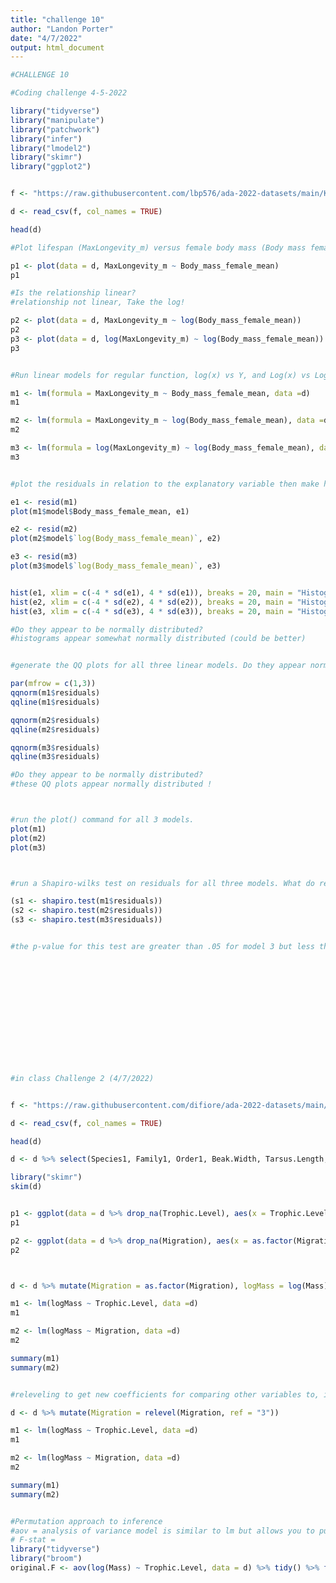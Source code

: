 ---
title: "challenge 10"
author: "Landon Porter"
date: "4/7/2022"
output: html_document
---

```{r}
#CHALLENGE 10

#Coding challenge 4-5-2022

library("tidyverse")
library("manipulate")
library("patchwork")
library("infer")
library("lmodel2")
library("skimr")
library("ggplot2")


f <- "https://raw.githubusercontent.com/lbp576/ada-2022-datasets/main/KamilarAndCooperData.csv"

d <- read_csv(f, col_names = TRUE) 

head(d) 

#Plot lifespan (MaxLongevity_m) versus female body mass (Body mass female mean)

p1 <- plot(data = d, MaxLongevity_m ~ Body_mass_female_mean)
p1

#Is the relationship linear?
#relationship not linear, Take the log! 

p2 <- plot(data = d, MaxLongevity_m ~ log(Body_mass_female_mean))
p2
p3 <- plot(data = d, log(MaxLongevity_m) ~ log(Body_mass_female_mean))
p3


#Run linear models for regular function, log(x) vs Y, and Log(x) vs Log(y)

m1 <- lm(formula = MaxLongevity_m ~ Body_mass_female_mean, data =d)
m1

m2 <- lm(formula = MaxLongevity_m ~ log(Body_mass_female_mean), data =d)
m2

m3 <- lm(formula = log(MaxLongevity_m) ~ log(Body_mass_female_mean), data =d)
m3


#plot the residuals in relation to the explanatory variable then make histograms of the residuals 

e1 <- resid(m1)
plot(m1$model$Body_mass_female_mean, e1)

e2 <- resid(m2)
plot(m2$model$`log(Body_mass_female_mean)`, e2)

e3 <- resid(m3)
plot(m3$model$`log(Body_mass_female_mean)`, e3)


hist(e1, xlim = c(-4 * sd(e1), 4 * sd(e1)), breaks = 20, main = "Histogram of Residuals for e1")
hist(e2, xlim = c(-4 * sd(e2), 4 * sd(e2)), breaks = 20, main = "Histogram of Residuals for e2")
hist(e3, xlim = c(-4 * sd(e3), 4 * sd(e3)), breaks = 20, main = "Histogram of Residuals for e3")

#Do they appear to be normally distributed?
#histograms appear somewhat normally distributed (could be better) 


#generate the QQ plots for all three linear models. Do they appear normal? 

par(mfrow = c(1,3))
qqnorm(m1$residuals)
qqline(m1$residuals)

qqnorm(m2$residuals)
qqline(m2$residuals)

qqnorm(m3$residuals)
qqline(m3$residuals)

#Do they appear to be normally distributed?
#these QQ plots appear normally distributed ! 



#run the plot() command for all 3 models. 
plot(m1)
plot(m2)
plot(m3)



#run a Shapiro-wilks test on residuals for all three models. What do results suggest? 

(s1 <- shapiro.test(m1$residuals))
(s2 <- shapiro.test(m2$residuals))
(s3 <- shapiro.test(m3$residuals))


#the p-value for this test are greater than .05 for model 3 but less than .05 for models 1 and 2 suggesting that model 3 is normal while model 1 and 2 are not normal. 














#in class Challenge 2 (4/7/2022)


f <- "https://raw.githubusercontent.com/difiore/ada-2022-datasets/main/AVONETdataset1.csv"

d <- read_csv(f, col_names = TRUE) 

head(d) 

d <- d %>% select(Species1, Family1, Order1, Beak.Width, Tarsus.Length, Wing.Length, Tail.Length, Mass, Habitat, Migration, Trophic.Level, Trophic.Niche, Min.Latitude, Max.Latitude, Centroid.Latitude, Range.Size)

library("skimr")
skim(d)


p1 <- ggplot(data = d %>% drop_na(Trophic.Level), aes(x = Trophic.Level , y = log(Mass))) + geom_boxplot()
p1

p2 <- ggplot(data = d %>% drop_na(Migration), aes(x = as.factor(Migration) , y = log(Mass))) + geom_boxplot()
p2



d <- d %>% mutate(Migration = as.factor(Migration), logMass = log(Mass))

m1 <- lm(logMass ~ Trophic.Level, data =d)
m1

m2 <- lm(logMass ~ Migration, data =d)
m2

summary(m1)
summary(m2)


#releveling to get new coefficients for comparing other variables to, in this case, migration 3 category instead of 1 which is default

d <- d %>% mutate(Migration = relevel(Migration, ref = "3"))

m1 <- lm(logMass ~ Trophic.Level, data =d)
m1

m2 <- lm(logMass ~ Migration, data =d)
m2

summary(m1)
summary(m2)


#Permutation approach to inference 
#aov = analysis of variance model is similar to lm but allows you to pull out the F stat 
# F-stat = 
library("tidyverse")
library("broom")
original.F <- aov(log(Mass) ~ Trophic.Level, data = d) %>% tidy() %>% filter(term == "Trophic.Level")



```
